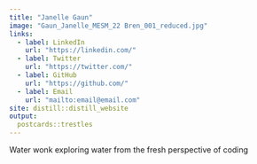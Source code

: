 ```yaml
---
title: "Janelle Gaun"
image: "Gaun_Janelle_MESM_22 Bren_001_reduced.jpg"
links:
  - label: LinkedIn
    url: "https://linkedin.com/"
  - label: Twitter
    url: "https://twitter.com/"
  - label: GitHub
    url: "https://github.com/"
  - label: Email
    url: "mailto:email@email.com"
site: distill::distill_website
output:
  postcards::trestles
---
```

 
 Water wonk exploring water from the fresh perspective of coding
